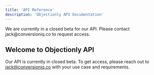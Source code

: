 ```yaml
---
title: 'API Reference'
description: 'Objectionly API Documentation'
---
```


<Note>
We are currently in a closed beta for our API. Please contact jack@conversioniq.co to request access.
</Note>

## Welcome to Objectionly API

Our API is currently in closed beta. To get access, please reach out to jack@conversioniq.co with your use case and requirements.
